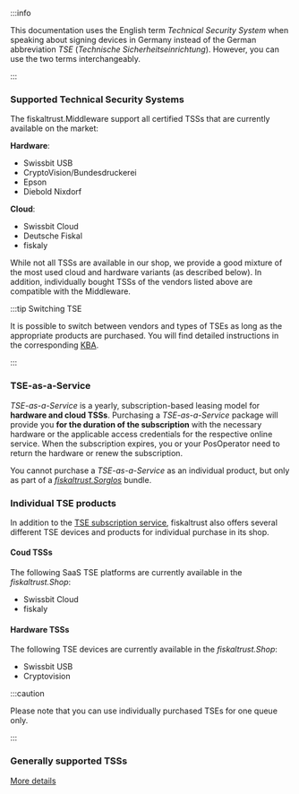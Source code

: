 :::info

This documentation uses the English term _Technical Security System_ when speaking about signing devices in Germany instead of the German abbreviation _TSE_ (_Technische Sicherheitseinrichtung_). However, you can use the two terms interchangeably.

:::

### Supported Technical Security Systems
The fiskaltrust.Middleware support all certified TSSs that are currently available on the market:

**Hardware**:
- Swissbit USB
- CryptoVision/Bundesdruckerei
- Epson
- Diebold Nixdorf

**Cloud**:
- Swissbit Cloud
- Deutsche Fiskal
- fiskaly

While not all TSSs are available in our shop, we provide a good mixture of the most used cloud and hardware variants (as described below). In addition, individually bought TSSs of the vendors listed above are compatible with the Middleware.

:::tip Switching TSE

It is possible to switch between vendors and types of TSEs as long as the appropriate products are purchased. You will find detailed instructions in the corresponding [KBA](https://portal.fiskaltrust.de/KBArticle#/KA-01112). 

:::

### TSE-as-a-Service
_TSE-as-a-Service_ is a yearly, subscription-based leasing model for **hardware and cloud TSSs**. Purchasing a *TSE-as-a-Service* package will provide you **for the duration of the subscription** with the necessary hardware or the applicable access credentials for the respective online service. When the subscription expires, you or your PosOperator need to return the hardware or renew the subscription.

You cannot purchase a _TSE-as-a-Service_ as an individual product, but only as part of a *[fiskaltrust.Sorglos](product-bundles)* bundle.

### Individual TSE products
In addition to the [TSE subscription service](#tse-as-a-service), fiskaltrust also offers several different TSE devices and products for individual purchase in its shop.

#### Coud TSSs
The following SaaS TSE platforms are currently available in the *fiskaltrust.Shop*:
- Swissbit Cloud
- fiskaly

#### Hardware TSSs
The following TSE devices are currently available in the *fiskaltrust.Shop*:
- Swissbit USB
- Cryptovision

:::caution

Please note that you can use individually purchased TSEs for one queue only.

:::

### Generally supported TSSs

[More details](https://fiskaltrust.de/produkte/)